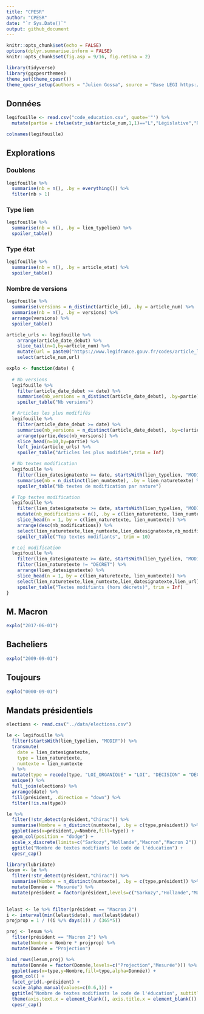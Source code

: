 ```yaml
---
title: "CPESR"
author: "CPESR"
date: "`r Sys.Date()`"
output: github_document
---
```


```r
knitr::opts_chunk$set(echo = FALSE)
options(dplyr.summarise.inform = FALSE)
knitr::opts_chunk$set(fig.asp = 9/16, fig.retina = 2)

library(tidyverse)
library(ggcpesrthemes)
theme_set(theme_cpesr())
theme_cpesr_setup(authors = "Julien Gossa", source = "Base LEGI https://www.data.gouv.fr/fr/datasets/legi-codes-lois-et-reglements-consolides/")
```

## Données 

```r
legifouille <- read.csv("code_education.csv", quote='"') %>%
  mutate(partie = ifelse(str_sub(article_num,1,1)=="L","Législative","Réglementaire")) 

colnames(legifouille)
```

## Explorations

### Doublons

```r
legifouille %>%
  summarise(nb = n(), .by = everything()) %>%
  filter(nb > 1)
```

### Type lien

```r
legifouille %>%
  summarise(nb = n(), .by = lien_typelien) %>%
  spoiler_table()
```

### Type état

```r
legifouille %>%
  summarise(nb = n(), .by = article_etat) %>%
  spoiler_table()
```

### Nombre de versions

```r
legifouille %>%
  summarise(versions = n_distinct(article_id), .by = article_num) %>%
  summarise(nb = n(), .by = versions) %>%
  arrange(versions) %>%
  spoiler_table()
```

```r

article_urls <- legifouille %>%
    arrange(article_date_debut) %>%
    slice_tail(n=1,by=article_num) %>%
    mutate(url = paste0("https://www.legifrance.gouv.fr/codes/article_lc/",article_id)) %>%
    select(article_num,url)

explo <- function(date) {
  
  # Nb versions
  legifouille %>% 
    filter(article_date_debut >= date) %>%
    summarise(nb_versions = n_distinct(article_date_debut), .by=partie) %>%
    spoiler_table("Nb versions")

  # Articles les plus modififés
  legifouille %>% 
    filter(article_date_debut >= date) %>%
    summarise(nb_versions = n_distinct(article_date_debut), .by=c(article_num,partie)) %>%
    arrange(partie,desc(nb_versions)) %>%
    slice_head(n=10,by=partie) %>%
    left_join(article_urls) %>%
    spoiler_table("Articles les plus modifiés",trim = Inf)

  # Nb textes modification
  legifouille %>%
    filter(lien_datesignatexte >= date, startsWith(lien_typelien, "MODIF")) %>%
    summarise(nb = n_distinct(lien_numtexte), .by = lien_naturetexte) %>%
    spoiler_table("Nb textes de modification par nature")

  # Top textes modification
  legifouille %>%
    filter(lien_datesignatexte >= date, startsWith(lien_typelien, "MODIF")) %>%
    mutate(nb_modifications = n(), .by = c(lien_naturetexte, lien_numtexte)) %>%
    slice_head(n = 1, by = c(lien_naturetexte, lien_numtexte)) %>%
    arrange(desc(nb_modifications)) %>%
    select(lien_naturetexte,lien_numtexte,lien_datesignatexte,nb_modifications,lien_url) %>%
    spoiler_table("Top textes modifiants", trim = 10)

  # Loi modification
  legifouille %>%
    filter(lien_datesignatexte >= date, startsWith(lien_typelien, "MODIF")) %>%
    filter(lien_naturetexte != "DECRET") %>%
    arrange(lien_datesignatexte) %>%
    slice_head(n = 1, by = c(lien_naturetexte, lien_numtexte)) %>%
    select(lien_naturetexte,lien_numtexte,lien_datesignatexte,lien_url) %>%
    spoiler_table("Textes modifiants (hors décrets)", trim = Inf)
}
```

## M. Macron

```r
explo("2017-06-01")
```

## Bacheliers

```r
explo("2009-09-01")
```

## Toujours

```r
explo("0000-09-01")
```


## Mandats présidentiels 

```r
elections <- read.csv("../data/elections.csv") 

le <- legifouille %>%
  filter(startsWith(lien_typelien, "MODIF")) %>%
  transmute(
    date = lien_datesignatexte,
    type = lien_naturetexte,
    numtexte = lien_numtexte
  ) %>%
  mutate(type = recode(type, "LOI_ORGANIQUE" = "LOI", "DECISION" = "DECRET")) %>%
  unique() %>%
  full_join(elections) %>%
  arrange(date) %>%
  fill(président, .direction = "down") %>%
  filter(!is.na(type))

le %>% 
  filter(!str_detect(président,"Chirac")) %>%
  summarise(Nombre = n_distinct(numtexte), .by = c(type,président)) %>%
  ggplot(aes(x=président,y=Nombre,fill=type)) +
  geom_col(position = "dodge") +
  scale_x_discrete(limits=c("Sarkozy","Hollande","Macron","Macron 2")) +
  ggtitle("Nombre de textes modifiants le code de l'éducation") +
  cpesr_cap()
```

```r
library(lubridate)
lesum <- le %>% 
  filter(!str_detect(président,"Chirac")) %>%
  summarise(Nombre = n_distinct(numtexte), .by = c(type,président)) %>%
  mutate(Donnée = "Mesurée") %>%
  mutate(président = factor(président,levels=c("Sarkozy","Hollande","Macron","Macron 2")))
  

lelast <- le %>% filter(président == "Macron 2")
i <- interval(min(lelast$date), max(lelast$date))
projprop = 1 / ((i %/% days(1)) / (365*5))

proj <- lesum %>%
  filter(président == "Macron 2") %>%
  mutate(Nombre = Nombre * projprop) %>%
  mutate(Donnée = "Projection")

bind_rows(lesum,proj) %>%
  mutate(Donnée = factor(Donnée,levels=c("Projection","Mesurée"))) %>%
  ggplot(aes(x=type,y=Nombre,fill=type,alpha=Donnée)) +
  geom_col() +
  facet_grid(.~président) +
  scale_alpha_manual(values=c(0.6,1)) +
  ggtitle("Nombre de textes modifiants le code de l'éducation", subtitle = "Projection sur le temps restant du mandat actuel, au rythme du mandat actuel") +
  theme(axis.text.x = element_blank(), axis.title.x = element_blank()) +
  cpesr_cap()
```
